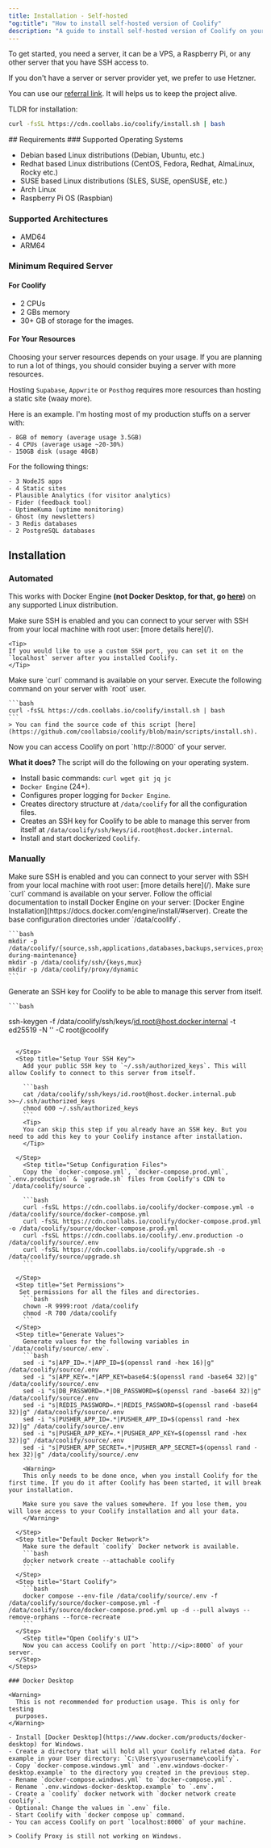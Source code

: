 ```yaml
---
title: Installation - Self-hosted
"og:title": "How to install self-hosted version of Coolify"
description: "A guide to install self-hosted version of Coolify on your server."
---
```


To get started, you need a server, it can be a VPS, a Raspberry Pi, or any other server that you have SSH access to.

<Tip>
If you don't have a server or server provider yet, we prefer to use Hetzner.

You can use our [referral link](https://coolify.io/hetzner). It will helps us to keep the project alive.

</Tip>

<Info>

  TLDR for installation: 
  ```bash 
  curl -fsSL https://cdn.coollabs.io/coolify/install.sh | bash 
  ```
</Info>
## Requirements 
### Supported Operating Systems

- Debian based Linux distributions (Debian, Ubuntu, etc.)
- Redhat based Linux distributions (CentOS, Fedora, Redhat, AlmaLinux, Rocky etc.)
- SUSE based Linux distributions (SLES, SUSE, openSUSE, etc.)
- Arch Linux
- Raspberry Pi OS (Raspbian)

### Supported Architectures

- AMD64
- ARM64

### Minimum Required Server

#### For Coolify

- 2 CPUs
- 2 GBs memory
- 30+ GB of storage for the images.

#### For Your Resources

Choosing your server resources depends on your usage. If you are planning to run a lot of things, you should consider buying a server with more resources.

Hosting `Supabase`, `Appwrite` or `Posthog` requires more resources than hosting a static site (waay more).

<Tip>

Here is an example. I'm hosting most of my production stuffs on a server with:

```
- 8GB of memory (average usage 3.5GB)
- 4 CPUs (average usage ~20-30%)
- 150GB disk (usage 40GB)
```

For the following things:

```
- 3 NodeJS apps
- 4 Static sites
- Plausible Analytics (for visitor analytics)
- Fider (feedback tool)
- UptimeKuma (uptime monitoring)
- Ghost (my newsletters)
- 3 Redis databases
- 2 PostgreSQL databases
```

</Tip>

## Installation

### Automated

This works with Docker Engine **(not Docker Desktop, for that, go [here](#docker-desktop))** on any supported Linux distribution.

<Steps>
  <Step title="SSH Enabled">
    Make sure SSH is enabled and you can connect to your server with SSH from your local machine with root user: [more details here](/).

    <Tip>
    If you would like to use a custom SSH port, you can set it on the `localhost` server after you installed Coolify.
    </Tip>

  </Step>
  <Step title="Curl Installed">
    Make sure `curl` command is available on your server.
  </Step>
  <Step title="Install">
    Execute the following command on your server with `root` user.

    ```bash
    curl -fsSL https://cdn.coollabs.io/coolify/install.sh | bash
    ```
    > You can find the source code of this script [here](https://github.com/coollabsio/coolify/blob/main/scripts/install.sh).

  </Step>
    <Step title="Open Coolify's UI">
    Now you can access Coolify on port `http://<ip>:8000` of your server.
  </Step>
</Steps>

**What it does?**
The script will do the following on your operating system.

- Install basic commands: `curl wget git jq jc`
- `Docker Engine` (24+).
- Configures proper logging for `Docker Engine`.
- Creates directory structure at `/data/coolify` for all the configuration files.
- Creates an SSH key for Coolify to be able to manage this server from itself at `/data/coolify/ssh/keys/id.root@host.docker.internal`.
- Install and start dockerized `Coolify`.

### Manually

<Steps>
  <Step title="SSH Enabled">
    Make sure SSH is enabled and you can connect to your server with SSH from your local machine with root user: [more details here](/).
  </Step>
  <Step title="Curl Installed">
    Make sure `curl` command is available on your server.
  </Step>
  <Step title="Install Docker Engine (24+)">
    Follow the official documentation to install Docker Engine on your server: [Docker Engine Installation](https://docs.docker.com/engine/install/#server).
  </Step>
  <Step title="Create Directories">
    Create the base configuration directories under `/data/coolify`.

    ```bash
    mkdir -p /data/coolify/{source,ssh,applications,databases,backups,services,proxy,webhooks-during-maintenance}
    mkdir -p /data/coolify/ssh/{keys,mux}
    mkdir -p /data/coolify/proxy/dynamic
    ```

  </Step>
  <Step title="Generate SSH Key">
    Generate an SSH key for Coolify to be able to manage this server from itself.

    ```bash

ssh-keygen -f /data/coolify/ssh/keys/id.root@host.docker.internal -t ed25519 -N '' -C root@coolify
```

  </Step>
  <Step title="Setup Your SSH Key">
    Add your public SSH key to `~/.ssh/authorized_keys`. This will allow Coolify to connect to this server from itself.

    ```bash
    cat /data/coolify/ssh/keys/id.root@host.docker.internal.pub >>~/.ssh/authorized_keys
    chmod 600 ~/.ssh/authorized_keys
    ```
    <Tip>
    You can skip this step if you already have an SSH key. But you need to add this key to your Coolify instance after installation.
    </Tip>

  </Step>
    <Step title="Setup Configuration Files">
    Copy the `docker-compose.yml`, `docker-compose.prod.yml`, `.env.production` & `upgrade.sh` files from Coolify's CDN to `/data/coolify/source`.

    ```bash
    curl -fsSL https://cdn.coollabs.io/coolify/docker-compose.yml -o /data/coolify/source/docker-compose.yml
    curl -fsSL https://cdn.coollabs.io/coolify/docker-compose.prod.yml -o /data/coolify/source/docker-compose.prod.yml
    curl -fsSL https://cdn.coollabs.io/coolify/.env.production -o /data/coolify/source/.env
    curl -fsSL https://cdn.coollabs.io/coolify/upgrade.sh -o /data/coolify/source/upgrade.sh
    ```

  </Step>
  <Step title="Set Permissions">
   Set permissions for all the files and directories.
    ```bash
    chown -R 9999:root /data/coolify
    chmod -R 700 /data/coolify
    ```
  </Step>
  <Step title="Generate Values">
    Generate values for the following variables in `/data/coolify/source/.env`.
    ```bash
    sed -i "s|APP_ID=.*|APP_ID=$(openssl rand -hex 16)|g" /data/coolify/source/.env
    sed -i "s|APP_KEY=.*|APP_KEY=base64:$(openssl rand -base64 32)|g" /data/coolify/source/.env
    sed -i "s|DB_PASSWORD=.*|DB_PASSWORD=$(openssl rand -base64 32)|g" /data/coolify/source/.env
    sed -i "s|REDIS_PASSWORD=.*|REDIS_PASSWORD=$(openssl rand -base64 32)|g" /data/coolify/source/.env
    sed -i "s|PUSHER_APP_ID=.*|PUSHER_APP_ID=$(openssl rand -hex 32)|g" /data/coolify/source/.env
    sed -i "s|PUSHER_APP_KEY=.*|PUSHER_APP_KEY=$(openssl rand -hex 32)|g" /data/coolify/source/.env
    sed -i "s|PUSHER_APP_SECRET=.*|PUSHER_APP_SECRET=$(openssl rand -hex 32)|g" /data/coolify/source/.env
    ```
    <Warning>
    This only needs to be done once, when you install Coolify for the first time. If you do it after Coolify has been started, it will break your installation.

    Make sure you save the values somewhere. If you lose them, you will lose access to your Coolify installation and all your data.
    </Warning>

  </Step>
  <Step title="Default Docker Network">
    Make sure the default `coolify` Docker network is available.
    ```bash
    docker network create --attachable coolify
    ```
  </Step>
  <Step title="Start Coolify">
    ```bash
    docker compose --env-file /data/coolify/source/.env -f /data/coolify/source/docker-compose.yml -f /data/coolify/source/docker-compose.prod.yml up -d --pull always --remove-orphans --force-recreate
    ```
  </Step>
    <Step title="Open Coolify's UI">
    Now you can access Coolify on port `http://<ip>:8000` of your server.
  </Step>
</Steps>

### Docker Desktop

<Warning>
  This is not recommended for production usage. This is only for testing
  purposes.
</Warning>

- Install [Docker Desktop](https://www.docker.com/products/docker-desktop) for Windows.
- Create a directory that will hold all your Coolify related data. For example in your User directory: `C:\Users\yourusername\coolify`.
- Copy `docker-compose.windows.yml` and `.env.windows-docker-desktop.example` to the directory you created in the previous step.
- Rename `docker-compose.windows.yml` to `docker-compose.yml`.
- Rename `.env.windows-docker-desktop.example` to `.env`.
- Create a `coolify` docker network with `docker network create coolify`.
- Optional: Change the values in `.env` file.
- Start Coolify with `docker compose up` command.
- You can access Coolify on port `localhost:8000` of your machine.

> Coolify Proxy is still not working on Windows.
